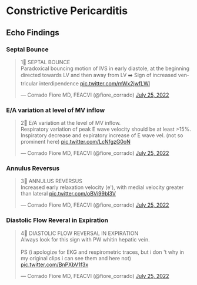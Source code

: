 # Constrictive Pericarditis

## Echo Findings

### Septal Bounce

<blockquote class="twitter-tweet" data-conversation="none"><p lang="en" dir="ltr">1⃣ SEPTAL BOUNCE<br>Paradoxical bouncing motion of IVS in early diastole, at the beginning directed towards LV and then away from LV ➡️ Sign of increased ventricular interdipendence <a href="https://t.co/mWx2jwfLWl">pic.twitter.com/mWx2jwfLWl</a></p>&mdash; Corrado Fiore MD, FEACVI (@fiore_corrado) <a href="https://twitter.com/fiore_corrado/status/1551495278976552962?ref_src=twsrc%5Etfw">July 25, 2022</a></blockquote> <script async src="https://platform.twitter.com/widgets.js" charset="utf-8"></script> 

### E/A variation at level of MV inflow

<blockquote class="twitter-tweet" data-conversation="none"><p lang="en" dir="ltr">2⃣ E/A variation at the level of MV inflow.<br>Respiratory variation of peak E wave velocity should be at least &gt;15%.<br>Inspiratory decrease and expiratory increase of E wave vel. (not so prominent here) <a href="https://t.co/LcNfgzG0oN">pic.twitter.com/LcNfgzG0oN</a></p>&mdash; Corrado Fiore MD, FEACVI (@fiore_corrado) <a href="https://twitter.com/fiore_corrado/status/1551495284521410560?ref_src=twsrc%5Etfw">July 25, 2022</a></blockquote> <script async src="https://platform.twitter.com/widgets.js" charset="utf-8"></script> 

### Annulus Reversus

<blockquote class="twitter-tweet" data-conversation="none"><p lang="en" dir="ltr">3⃣ ANNULUS REVERSUS<br>Increased early relaxation velocity (e&#39;), with medial velocity greater than lateral <a href="https://t.co/oBVi99bl3V">pic.twitter.com/oBVi99bl3V</a></p>&mdash; Corrado Fiore MD, FEACVI (@fiore_corrado) <a href="https://twitter.com/fiore_corrado/status/1551495289541988353?ref_src=twsrc%5Etfw">July 25, 2022</a></blockquote> <script async src="https://platform.twitter.com/widgets.js" charset="utf-8"></script> 

### Diastolic Flow Reveral in Expiration

<blockquote class="twitter-tweet" data-conversation="none"><p lang="en" dir="ltr">4⃣ DIASTOLIC FLOW REVERSAL IN EXPIRATION<br>Always look for this sign with PW whitin hepatic vein.<br><br>PS (i apologize for EKG and respirometric traces, but i don &#39;t why in my original clips i can see them and here not) <a href="https://t.co/BnPXbV1f3x">pic.twitter.com/BnPXbV1f3x</a></p>&mdash; Corrado Fiore MD, FEACVI (@fiore_corrado) <a href="https://twitter.com/fiore_corrado/status/1551495295451758592?ref_src=twsrc%5Etfw">July 25, 2022</a></blockquote> <script async src="https://platform.twitter.com/widgets.js" charset="utf-8"></script> 
